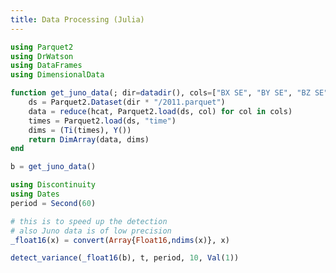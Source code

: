 ```yaml
---
title: Data Processing (Julia)
---
```


```julia
using Parquet2
using DrWatson
using DataFrames
using DimensionalData

function get_juno_data(; dir=datadir(), cols=["BX SE", "BY SE", "BZ SE"])
    ds = Parquet2.Dataset(dir * "/2011.parquet")
    data = reduce(hcat, Parquet2.load(ds, col) for col in cols)
    times = Parquet2.load(ds, "time")
    dims = (Ti(times), Y())
    return DimArray(data, dims)
end

b = get_juno_data()
```

```julia
using Discontinuity
using Dates
period = Second(60)

# this is to speed up the detection
# also Juno data is of low precision
_float16(x) = convert(Array{Float16,ndims(x)}, x)

detect_variance(_float16(b), t, period, 10, Val(1))
```